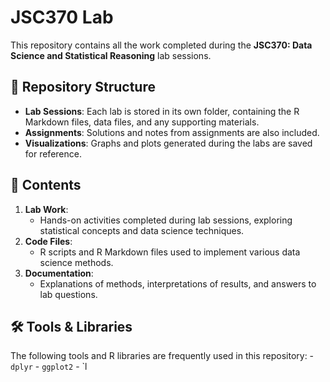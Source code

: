 # JSC370 Lab

This repository contains all the work completed during the **JSC370: Data Science and Statistical Reasoning** lab sessions.

## 📂 Repository Structure
- **Lab Sessions**: Each lab is stored in its own folder, containing the R Markdown files, data files, and any supporting materials.
- **Assignments**: Solutions and notes from assignments are also included.
- **Visualizations**: Graphs and plots generated during the labs are saved for reference.

## 📜 Contents
1. **Lab Work**: 
   - Hands-on activities completed during lab sessions, exploring statistical concepts and data science techniques.
2. **Code Files**: 
   - R scripts and R Markdown files used to implement various data science methods.
3. **Documentation**: 
   - Explanations of methods, interpretations of results, and answers to lab questions.

## 🛠️ Tools & Libraries
The following tools and R libraries are frequently used in this repository:
- `dplyr`
- `ggplot2`
- `l

